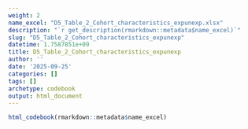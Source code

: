 ```yaml
---
weight: 2
name_excel: "D5_Table_2_Cohort_characteristics_expunexp.xlsx"
description: "`r get_description(rmarkdown::metadata$name_excel)`"
slug: "D5_Table_2_Cohort_characteristics_expunexp"
datetime: 1.7587851e+09
title: D5_Table_2_Cohort_characteristics_expunexp
author: ''
date: '2025-09-25'
categories: []
tags: []
archetype: codebook
output: html_document
---
```


```r
html_codebook(rmarkdown::metadata$name_excel)
```
